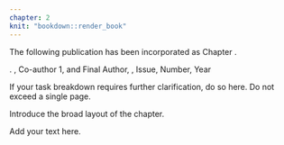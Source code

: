 ```yaml
---
chapter: 2
knit: "bookdown::render_book"
---
```


<!-- *************************************************** -->
<!--  How to introduce a previously published chapter -->
<!-- *************************************************** -->
<!-- This is an example of how you might introduce a chapter that has been published previously.  -->
\cleartoevenpage
\pagestyle{empty}
<!-- Use this command (above) to suppress the header from the preceding chapter. -->

\noindent
The following publication has been incorporated as Chapter \ref{Chap:label}.

\noindent
1.\cite{DumyCitationKey} \textbf{Your Name}, Co-author 1, and Final Author, \href{linktoyourpaper}{Title of your paper}, \textit{Journal} Issue, Number, Year

\begin{table}[h]
	\begin{center}
	\begin{tabular}{|c|l|l|}
		\hline
		Contributor & Statement of contribution & \% \\
		\hline
		\textbf{Your Name}				& writing of text 					& 70\\
															& proof-reading							& 60 \\
															& theoretical derivations 	& 70\\
															& numerical calculations 		& 100\\
															& preparation of figures 		& 80 \\
															& initial concept						& 10 \\
		\hline
		Co-author 1								& writing of text 					& 20\\
															& proof-reading							& 10 \\
															& supervision, guidance 		& 20\\
															& theoretical derivations 	& 10\\
															& preparation of figures 		& 20 \\
															& initial concept						& 10 \\
		\hline
		Final Author							& writing of text 					& 10\\
															& proof-reading							& 30 \\
															& supervision, guidance 		& 80 \\
															& theoretical derivations 	& 20 \\
															& preparation of figures 		& 10 \\
															& initial concept						& 80 \\
		\hline
	\end{tabular}
	\end{center}
\end{table}

If your task breakdown requires further clarification, do so here. Do not exceed a single page.


<!-- *************************************************** -->
<!-- Example of an internal chapter -->
<!-- *************************************************** -->
<!-- This is an internal chapter of the thesis. -->
<!-- If you have a long title, you can supply an abbreviated version to print in the Table of Contents using the optional argument to the \chapter command. -->
\chapter[Abbreviated title]{Full title}
\label{Chap:label}    <!-- Create your own label -->
\pagestyle{headings}

<!-- If you are presenting work which has been previously published, acknowledge this here. -->

<!-- ********* Enter your text below this line: ******** -->
Introduce the broad layout of the chapter.

<!-- *************************************************** -->


\section{Introduction}
\label{Sec:label}   <!-- Create your own label -->

<!-- ********* Enter your text below this line: ******** -->
Add your text here. 

<!-- *************************************************** -->
